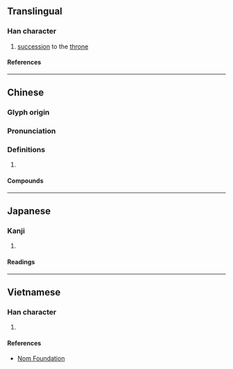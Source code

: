 {{character info/new}}
==Translingual==

===Han character===
{{Han char|rn=38|rad=女|as=13|sn=16|four=40416|canj=VYWM|ids=⿰女亶}}

# [[succession]] to the [[throne]]

====References====
{{Han ref|kx=0272.080|dkj=06771|dj=0540.080|hdz=21085.010|uh=5B17}}

----

==Chinese==
{{zh-forms}}

===Glyph origin===
{{Han etym}}

===Pronunciation===
{{zh-pron
|m=shàn
|c=sin6
|mc=y
|oc=y
|cat=
}}

===Definitions===
{{zh-hanzi}}

# {{rfdef|zh}}

====Compounds====
{{zh-der|嬗變|嬗遞|遞嬗}}

----

==Japanese==

===Kanji===
{{ja-kanji|grade=|rs=女13}}

# {{defn|lang=ja|sort=女13}}

====Readings====
{{ja-readings
|on=せん, ぜん, たん
|kun=ゆるい
}}

----

==Vietnamese==

===Han character===
{{vi-readings|rs=女13|reading=thiện}}

# {{defn|lang=vi|sort=女13}}

====References====
* [http://nomfoundation.org/common/nom_details.php?codepoint=5b17 Nom Foundation]